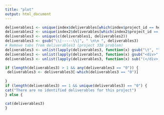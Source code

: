 ```yaml
---
title: "plot"
output: html_document
---
```


```r
deliverables1 <- unique(index$deliverables[which(index$project_id == headers[j])])
deliverables2 <- unique(index2$deliverables[which(index2$project_id == headers[j])])
deliverables3 <- unique(c(deliverables1, deliverables2))
deliverables3 <- gsub("\\|-----\\|", " \n\n ", deliverables3)
# Remove tabs from deliverables3 (project 338 problem)
deliverables3 <- unlist(lapply(deliverables3, function(x) gsub("\t", "", x)))
deliverables3 <- unlist(lapply(deliverables3, function(x) gsub("<div>", "", x)))
deliverables3 <- unlist(lapply(deliverables3, function(x) sub("(</div>).*", "", x)))

if (length(deliverables3) > 1 && any(deliverables3 == "0")) {
 deliverables3 <- deliverables3[-which(deliverables3 == "0")]
 
}
if (length(deliverables3) == 1 && unique(deliverables3) == "0") {
cat("There are no identified deliverables for this project")
} else {

cat(deliverables3)
}
```
